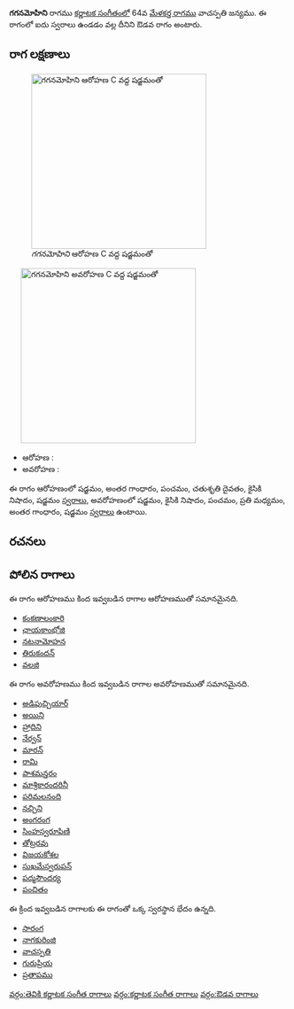 {{Infobox ragam
	| name          	= గగనమోహిని
	| synonym	    	= 
	| mela          	= 
	| chakra        	= 
	| janaka        	= 
	| type          	= ఔడవ
	| arohanam      	= {{svaraC|S|G3|P|D2|N2|S'}} 
	| avarohanam    	= {{svaraC|S'|N2|P|M2|G3|S}}
	| jeeva         	=
	| chhaya        	=
	| nyasa         	=
	| vishesha      	= 
	| equivalent  		= 
}}
{{కర్ణాటక సంగీత రాగాలు}}
'''గగనమోహిని''' రాగము [[కర్ణాటక సంగీతం]]లో 64వ [[మేళకర్త రాగము]] వాచస్పతి జన్యము.  ఈ రాగంలో ఐదు స్వరాలు ఉండడం వల్ల దీనిని ఔడవ రాగం అంటారు.


==రాగ లక్షణాలు==
[[Image:gaganamohini_ar_kb2wiki.png|thumb|right|316px|''గగనమోహిని'' ఆరోహణ C వద్ద షడ్జమంతో]]
	[[Image:gaganamohini_av_kb2wiki.png|thumb|right|316px|''గగనమోహిని'' అవరోహణ C వద్ద షడ్జమంతో]]

* ఆరోహణ : {{svaraC|S|G3|P|D2|N2|S'}} 
* అవరోహణ : {{svaraC|S'|N2|P|M2|G3|S}}

ఈ రాగం ఆరోహణంలో షడ్జమం, అంతర గాంధారం, పంచమం, చతుశృతి దైవతం, కైసికి నిషాదం, షడ్జమం [[స్వరాలు]], అవరోహణంలో షడ్జమం, కైసికి నిషాదం, పంచమం, ప్రతి మధ్యమం, అంతర గాంధారం, షడ్జమం [[స్వరాలు]] ఉంటాయి.

==రచనలు==



==పోలిన రాగాలు==
ఈ రాగం ఆరోహణము కింద ఇవ్వబడిన రాగాల ఆరోహణముతో సమానమైనది.
* [[కంకణాలంకారి]]
* [[ ఛాయకాంభోజి]]
* [[నటనామోహన]]
* [[తిరుకందన్]]
* [[వలజి]]

ఈ రాగం అవరోహణము కింద ఇవ్వబడిన రాగాల అవరోహణముతో సమానమైనది.
* [[అడిపుచ్చియార్]]
* [[అయిని]]
* [[హ్రాదిని]]
* [[నేర్వన్]]
* [[మారన్]]
* [[రామి]]
* [[పాశమన్తరం]]
* [[మాశ్రికారందరినీ]]
* [[ పరిమలనంది]]
* [[నచ్చిని]]
* [[అంగరంగ]]
* [[సింహస్వరూపిణి]]
* [[తోట్రరవు]]
* [[విజయకోశల]]
* [[సుఖమేస్వరుపన్]]
* [[పద్మసౌందర్య]]
* [[పంచితం]]

ఈ క్రింద ఇవ్వబడిన రాగాలకు ఈ రాగంతో ఒక్క స్వరస్థాన భేదం ఉన్నది.
* [[సారంగ]]
* [[నాగకురింజి]]
* [[వాచస్పతి]]
* [[గురుప్రియ]]
* [[ప్రతాపము]]



[[వర్గం:తెవికి కర్ణాటక సంగీత రాగాలు]]
[[వర్గం:కర్ణాటక సంగీత రాగాలు]]
[[వర్గం:ఔడవ రాగాలు]]